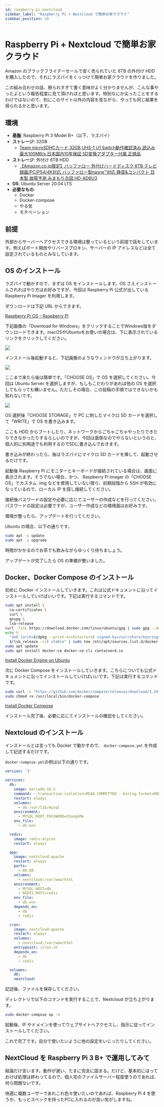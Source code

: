 ```yaml
---
id: raspberry-pi-nextcloud
sidebar_label: "Raspberry Pi + Nextcloud で簡単お家クラウド"
sidebar_position: 10
---
```


# Raspberry Pi + Nextcloud で簡単お家クラウド

Amazon のブラックフライデーセールで安く売られていた 6TB の外付け HDD を購入したので、それにラズパイをくっつけて簡単お家クラウドを作りました。

この組み合わせの話、擦られすぎて書く意味がよく分かりませんが、こんな事やったよという報告程度に見て頂ければと思います。特別なにか尖ったことをするわけではないので、別にこのサイト以外の内容を見ながら、やっても同じ結果を得られるかと思います。

## 環境

- **基盤**: Raspberry Pi 3 Model B+（以下、ラズパイ）
- **ストレージ**: 32GB
  - [Team microSDHCカード 32GB UHS-1 U1 Switch動作確認済み 読込み最大100MB/s 日本国内10年保証 SD変換アダプター付属 正規品 ](https://www.amazon.co.jp/dp/B09HMJ48HT/)
- **ストレージ**: 外付け 6TB HDD
  - [【Amazon.co.jp限定】バッファロー 外付けハードディスク 6TB テレビ録画/PC/PS4/4K対応 バッファロー製nasne™対応 静音&コンパクト 日本製 故障予測 みまもり合図 HD-AD6U3 ](https://www.amazon.co.jp/dp/B07QPNK96T/)
- **OS**: Ubuntu Server 20.04 LTS
- **必要なもの**:
  - Docker
  - Docker-compose
  - やる気
  - モチベーション

## 前提

外部からサーバーへアクセスできる環境は整っているという前提で話をしています。例えばポート開放やリバースプロキシ、サーバーの IP アドレスなどは全て設定されているものとみなしています。

## OS のインストール

ラズパイで動かすので、まずは OS をインストールします。OS さえインストールされればやり方はお好みですが、今回は Raspberry Pi 公式が出している Raspberry Pi Imager を利用します。

ダウンロードは下記 URL からできます。

[Raspberry Pi OS – Raspberry Pi](https://www.raspberrypi.com/software/)

下記画像の「Download for Windows」をクリックすることでWindows版をダウンロードできます。macOSやUbuntuをお使いの場合は、下に表示されているリンクをクリックしてください。

![](https://i.imgur.com/e83znZ2.png)

インストール後起動すると、下記画像のようなウィンドウが立ち上がります。

![](https://i.imgur.com/o50yja6.png)

ここまで来たら後は簡単です。「CHOOSE OS」で OS を選択してください。今回は Ubuntu Server を選択しますが、もしもこだわりがあれば他の OS を選択してもらっても構いません。ただしその場合、この投稿の手順ではできないかも知れないです。

![](https://i.imgur.com/Fchgc89.png)

OS 選択後「CHOOSE STORAGE」で PC に刺したマイクロ SD カードを選択して「WRITE」で OS を書き込みます。

ここも HDD からブートしたり、ネットワークからごちゃごちゃやったりできたりできなかったりするらしいのですが、今回は面倒なのでやらないというのと、個人的に別用途でも利用するのでSDに書き込んでおきます。

書き込みが終わったら、後はラズパイにマイクロ SD カードを挿して、起動させるだけです。

起動後 Raspberry Pi にモニターとキーボードが接続されている場合は、画面に表示されます。そうでない場合、かつ、 Raspberry Pi Imager の「CHOOSE OS」でカスタム .img などを使用していない限り、初期段階から SSH が有効になっているので、ローカル IP を探し接続してください。

接続後パスワードの設定や必要に応じてユーザーの作成などを行ってください。パスワードの設定は必要ですが、ユーザー作成などの環境面はお好みです。

環境が整ったら、アップデートを行ってください。

Ubuntu の場合、以下の通りです。

```bash
sudo apt -y update
sudo apt -y upgrade
```

時間がかかるのでお茶でも飲みながらゆっくり待ちましょう。

アップデートが完了したら OS の準備が整いました。

## Docker、Docker Compose のインストール

初めに Docker インストールしていきます。これは公式ドキュメントに沿ってインストールしていけばいいです。下記は実行するコマンドです。

```bash
sudo apt install \
  ca-certificates \
  curl \
  gnupg \
  lsb-release
curl -fsSL https://download.docker.com/linux/ubuntu/gpg | sudo gpg --dearmor -o /usr/share/keyrings/docker-archive-keyring.gpg
echo \
  "deb [arch=$(dpkg --print-architecture) signed-by=/usr/share/keyrings/docker-archive-keyring.gpg] https://download.docker.com/linux/ubuntu \
  $(lsb_release -cs) stable" | sudo tee /etc/apt/sources.list.d/docker.list > /dev/null
sudo apt update
sudo apt install docker-ce docker-ce-cli containerd.io
```

[Install Docker Engine on Ubuntu](https://docs.docker.com/engine/install/ubuntu/)

次に Docker Compose をインストールしていきます。こちらについても公式ドキュメントに沿ってインストールしていけばいいです。下記は実行するコマンドです。

```bash
sudo curl -L "https://github.com/docker/compose/releases/download/1.29.2/docker-compose-$(uname -s)-$(uname -m)" -o /usr/local/bin/docker-compose
sudo chmod +x /usr/local/bin/docker-compose
```

[Install Docker Compose](https://docs.docker.com/compose/install/#alternative-install-options)

インストール完了後、必要に応じてインストールの確認をしてください。

## Nextcloud のインストール

インストールとは言っても Docker で動かすので、 `docker-compose.yml` を作成して記述するだけです。

`docker-compose.yml`の例は以下の通りです。

```yaml
version: '3'
    
services:
  db:
    image: mariadb:10.5
    command: --transaction-isolation=READ-COMMITTED --binlog-format=ROW
    restart: always
    volumes:
      - db:/var/lib/mysql
    environment:
      - MYSQL_ROOT_PASSWORD=ChangeMe
    env_file:
      - db.env

  redis:
    image: redis:alpine
    restart: always

  app:
    image: nextcloud:apache
    restart: always
    ports:
      - 80:80
    volumes:
      - nextcloud:/var/www/html
    environment:
      - MYSQL_HOST=db
      - REDIS_HOST=redis
    env_file:
      - db.env
    depends_on:
      - db
      - redis

  cron:
    image: nextcloud:apache
    restart: always
    volumes:
      - nextcloud:/var/www/html
    entrypoint: /cron.sh
    depends_on:
      - db
      - redis

  volumes:
    db:
    nextcloud:
```

記述後、ファイルを保存してください。

ディレクトリで以下のコマンドを実行することで、Nextcloud が立ち上がります。

```bash
sudo docker-compose up -d
```

起動後、IP やドメインを使ってウェブサイトへアクセスし、指示に従ってインストールしてください。

これで完了です。自分で使いたいように他の設定をいじったりしてください。

## NextCloud を Raspberry Pi 3 B+ で運用してみて

結論だけ言います。動作が遅い、たまに完全に固まる。だけど、基本的にほっておけば処理は終わってるので、個人宅のファイルサーバー程度使うのであれば、何ら問題ないです。

快適に複数ユーザーであれこれ色々使いたいのであれば、Raspberry Pi 4 を使うか、もっとスペックを持ったPCに入れるのが良い気がしますね。

